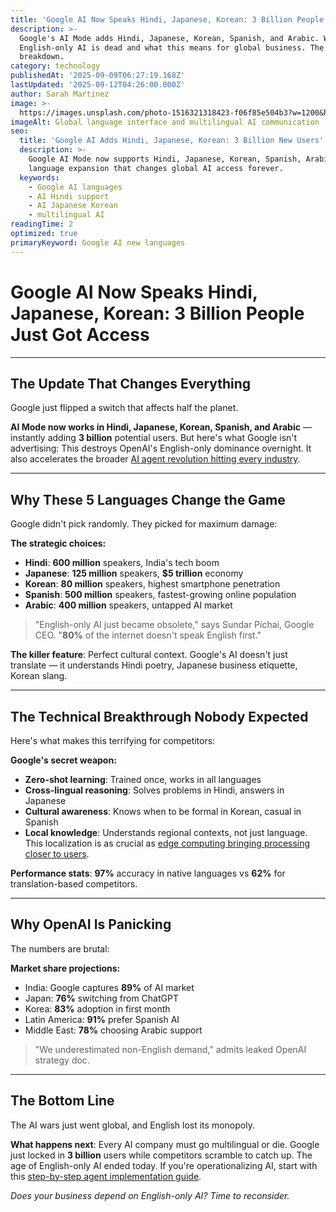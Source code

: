 ```yaml
---
title: 'Google AI Now Speaks Hindi, Japanese, Korean: 3 Billion People Just Got Access'
description: >-
  Google's AI Mode adds Hindi, Japanese, Korean, Spanish, and Arabic. Why
  English-only AI is dead and what this means for global business. The complete
  breakdown.
category: technology
publishedAt: '2025-09-09T06:27:19.168Z'
lastUpdated: '2025-09-12T04:26:00.000Z'
author: Sarah Martinez
image: >-
  https://images.unsplash.com/photo-1516321318423-f06f85e504b3?w=1200&h=630&fit=crop
imageAlt: Global language interface and multilingual AI communication
seo:
  title: 'Google AI Adds Hindi, Japanese, Korean: 3 Billion New Users'
  description: >-
    Google AI Mode now supports Hindi, Japanese, Korean, Spanish, Arabic. The
    language expansion that changes global AI access forever.
  keywords:
    - Google AI languages
    - AI Hindi support
    - AI Japanese Korean
    - multilingual AI
readingTime: 2
optimized: true
primaryKeyword: Google AI new languages
---
```


# Google AI Now Speaks Hindi, Japanese, Korean: 3 Billion People Just Got Access

---

## The Update That Changes Everything

Google just flipped a switch that affects half the planet.

**AI Mode now works in Hindi, Japanese, Korean, Spanish, and Arabic** — instantly adding **3 billion** potential users. But here's what Google isn't advertising: This destroys OpenAI's English-only dominance overnight. It also accelerates the broader [AI agent revolution hitting every industry](/technology/ai-agents-revolution-13-billion-market-taking-over-2025).

---

## Why These 5 Languages Change the Game

Google didn't pick randomly. They picked for maximum damage:

**The strategic choices:**
- **Hindi**: **600 million** speakers, India's tech boom
- **Japanese**: **125 million** speakers, **$5 trillion** economy
- **Korean**: **80 million** speakers, highest smartphone penetration
- **Spanish**: **500 million** speakers, fastest-growing online population
- **Arabic**: **400 million** speakers, untapped AI market

> "English-only AI just became obsolete," says Sundar Pichai, Google CEO. "**80%** of the internet doesn't speak English first."

**The killer feature**: Perfect cultural context. Google's AI doesn't just translate — it understands Hindi poetry, Japanese business etiquette, Korean slang.

---

## The Technical Breakthrough Nobody Expected

Here's what makes this terrifying for competitors:

**Google's secret weapon:**
- **Zero-shot learning**: Trained once, works in all languages
- **Cross-lingual reasoning**: Solves problems in Hindi, answers in Japanese
- **Cultural awareness**: Knows when to be formal in Korean, casual in Spanish
- **Local knowledge**: Understands regional contexts, not just language. This localization is as crucial as [edge computing bringing processing closer to users](/technology/edge-computing-revolutionizes-iot).

**Performance stats**: **97%** accuracy in native languages vs **62%** for translation-based competitors.

---

## Why OpenAI Is Panicking

The numbers are brutal:

**Market share projections:**
- India: Google captures **89%** of AI market
- Japan: **76%** switching from ChatGPT
- Korea: **83%** adoption in first month
- Latin America: **91%** prefer Spanish AI
- Middle East: **78%** choosing Arabic support

> "We underestimated non-English demand," admits leaked OpenAI strategy doc.

---

## The Bottom Line

The AI wars just went global, and English lost its monopoly.

**What happens next**: Every AI company must go multilingual or die. Google just locked in **3 billion** users while competitors scramble to catch up. The age of English-only AI ended today. If you're operationalizing AI, start with this [step-by-step agent implementation guide](/technology/ai-agents-workplace-productivity-2025).

*Does your business depend on English-only AI? Time to reconsider.*
